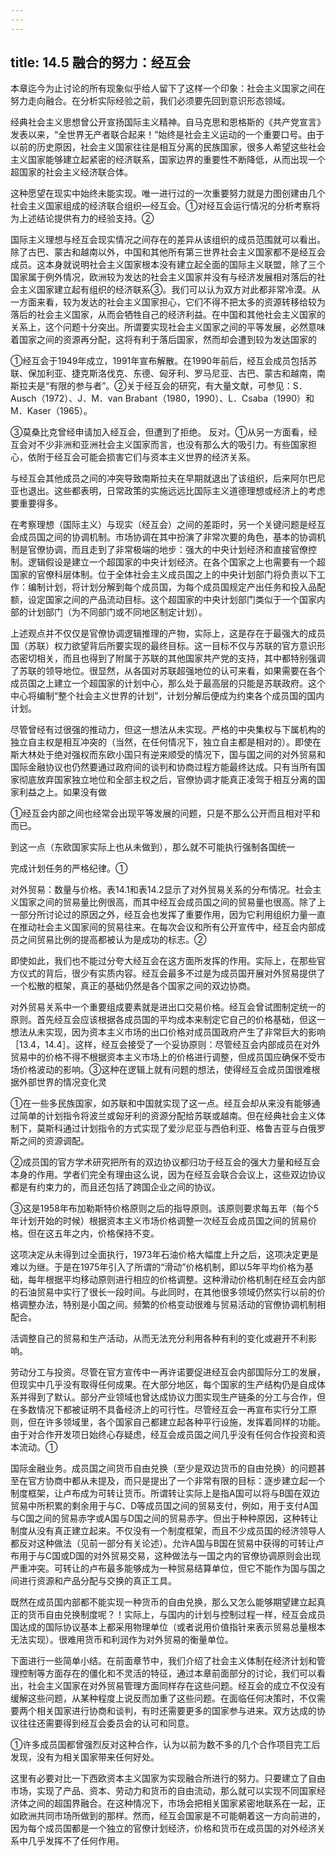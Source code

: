 ```yaml
---
---
---
```

title: 14.5 融合的努力：经互会
---



本章迄今为止讨论的所有现象似乎给人留下了这样一个印象：社会主义国家之间在努力走向融合。在分析实际经验之前，我们必须要先回到意识形态领域。

经典社会主义思想曾公开宣扬国际主义精神。自马克思和恩格斯的《共产党宣言》发表以来，“全世界无产者联合起来！”始终是社会主义运动的一个重要口号。由于以前的历史原因，社会主义国家往往是相互分离的民族国家，很多人希望这些社会主义国家能够建立起紧密的经济联系，国家边界的重要性不断降低，从而出现一个超国家的社会主义经济联合体。

这种愿望在现实中始终未能实现。唯一进行过的一次重要努力就是力图创建由几个社会主义国家组成的经济联合组织—经互会。①对经互会运行情况的分析考察将为上述结论提供有力的经验支持。②

国际主义理想与经互会现实情况之间存在的差异从该组织的成员范围就可以看出。除了古巴、蒙古和越南以外，中国和其他所有第三世界社会主义国家都不是经互会成员。这本身就说明社会主义国家根本没有建立起全面的国际主义联盟，除了三个国家属于例外情况，欧洲较为发达的社会主义国家并没有与经济发展相对落后的社会主义国家建立起有组织的经济联系③。我们可以认为双方对此都非常冷漠。从一方面来看，较为发达的社会主义国家担心，它们不得不把太多的资源转移给较为落后的社会主义国家，从而会牺牲自己的经济利益。在中国和其他社会主义国家的关系上，这个问题十分突出。所谓要实现社会主义国家之间的平等发展，必然意味着国家之间的资源再分配，这将有利于落后国家，然而却会遭到较为发达国家的

①经互会于1949年成立，1991年宣布解散。在1990年前后，经互会成员包括苏联、保加利亚、捷克斯洛伐克、东德、匈牙利、罗马尼亚、古巴、蒙古和越南，南斯拉夫是“有限的参与者”。②关于经互会的研究，有大量文献，可参见：S．Ausch（1972）、J．M．van Brabant（1980，1990）、L．Csaba（1990）和M．Kaser（1965）。

③莫桑比克曾经申请加入经互会，但遭到了拒绝。
反对。①从另一方面看，经互会对不少非洲和亚洲社会主义国家而言，也没有那么大的吸引力。有些国家担心，依附于经互会可能会损害它们与资本主义世界的经济关系。

与经互会其他成员之间的冲突导致南斯拉夫在早期就退出了该组织，后来阿尔巴尼亚也退出。这些都表明，日常政策的实施远远比国际主义道德理想或经济上的考虑要重要得多。

在考察理想（国际主义）与现实（经互会）之间的差距时，另一个关键问题是经互会成员国之间的协调机制。市场协调在其中扮演了非常次要的角色，基本的协调机制是官僚协调，而且走到了非常极端的地步：强大的中央计划经济和直接官僚控制。逻辑假设是建立一个超国家的中央计划经济。在各个国家之上也需要有一个超国家的官僚科层体制。位于全体社会主义成员国之上的中央计划部门将负责以下工作：编制计划，将计划分解到每个成员国，为每个成员国规定产出任务和投入品配额，设定国家之间的产品流动目标。这个超国家的中央计划部门类似于一个国家内部的计划部门（为不同部门或不同地区制定计划）。

上述观点并不仅仅是官僚协调逻辑推理的产物，实际上，这是存在于最强大的成员国（苏联）权力欲望背后所要实现的最终目标。这一目标不仅与苏联的官方意识形态密切相关，而且也得到了附属于苏联的其他国家共产党的支持，其中都特别强调了苏联的领导地位。很显然，从各国对苏联超强地位的认可来看，如果需要在各个成员国之上建立一个超国家的计划中心，那么处于最高层的只能是苏联政府。这个中心将编制“整个社会主义世界的计划”，计划分解后便成为约束各个成员国的国内计划。

尽管曾经有过很强的推动力，但这一想法从未实现。严格的中央集权与下属机构的独立自主权是相互冲突的（当然，在任何情况下，独立自主都是相对的）。即使在斯大林处于绝对强权而东欧小国只有逆来顺受的情况下，国与国之间的对外贸易和国际金融协议也仍然要通过政府间的谈判和协商过程方能最终达成。只有当所有国家彻底放弃国家独立地位和全部主权之后，官僚协调才能真正凌驾于相互分离的国家利益之上。如果没有做

①经互会内部之间也经常会出现平等发展的问题，只是不那么公开而且相对平和而已。

到这一点（东欧国家实际上也从未做到），那么就不可能执行强制各国统一

完成计划任务的严格纪律。①

对外贸易：数量与价格。表14.1和表14.2显示了对外贸易关系的分布情况。社会主义国家之间的贸易量比例很高，而其中经互会成员国之间的贸易量也很高。除了上一部分所讨论过的原因之外，经互会也发挥了重要作用，因为它利用组织力量一直在推动社会主义国家间的贸易往来。在每次会议和所有公开宣传中，经互会内部成员之间贸易比例的提高都被认为是成功的标志。②

即使如此，我们也不能过分夸大经互会在这方面所发挥的作用。实际上，在那些官方仪式的背后，很少有实质内容。经互会最多不过是为成员国开展对外贸易提供了一个松散的框架，真正的基础仍然是各个国家之间的双边协商。

对外贸易关系中一个重要组成要素就是进出口交易价格。经互会曾试图制定统一的原则。首先经互会应该根据各成员国的平均成本来制定它自己的价格基础，但这一想法从未实现，因为资本主义市场的出口价格对成员国政府产生了非常巨大的影响［13.4，14.4］。这样，经互会接受了一个妥协原则：尽管经互会内部成员在对外贸易中的价格不得不根据资本主义市场上的价格进行调整，但成员国应确保不受市场价格波动的影响。③这种在逻辑上就有问题的想法，使得经互会成员国很难根据外部世界的情况变化灵

①在一些多民族国家，如苏联和中国就实现了这一点。经互会却从来没有能够通过简单的计划指令将波兰或匈牙利的资源分配给苏联或越南。但在经典社会主义体制下，莫斯科通过计划指令的方式实现了爱沙尼亚与西伯利亚、格鲁吉亚与白俄罗斯之间的资源调配。

②成员国的官方学术研究把所有的双边协议都归功于经互会的强大力量和经互会本身的作用。学者们完全有理由这么说，因为在经互会联合会议上，这些双边协议都是有约束力的，而且还包括了跨国企业之间的协议。

③这是1958年布加勒斯特价格原则之后的指导原则。该原则要求每五年（每个5年计划开始的时候）根据资本主义市场价格调整一次经互会成员国之间的贸易价格。但在这五年之内，价格保持不变。

这项决定从未得到过全面执行，1973年石油价格大幅度上升之后，这项决定更是难以为继。于是在1975年引入了所谓的“滑动”价格机制，即以5年平均价格为基础，每年根据平均移动原则进行相应的价格调整。这种滑动价格机制在经互会内部的石油贸易中实行了很长一段时间。与此同时，在其他很多领域仍然实行以前的价格调整办法，特别是小国之间。频繁的价格变动很难与贸易活动的官僚协调机制相配合。



活调整自己的贸易和生产活动，从而无法充分利用各种有利的变化或避开不利影响。

劳动分工与投资。尽管在官方宣传中一再许诺要促进经互会内部国际分工的发展，但现实中几乎没有取得任何成果。在大部分地区，每个国家的生产结构仍是自成体系并得到了默认。部分产业领域也曾达成协议力图实现生产链条的分工与合作，但在多数情况下都被证明不具备经济上的可行性。尽管经互会一再宣布实行分工原则，但在许多领域里，各个国家自己都建立起各种平行设施，发挥着同样的功能。由于对合作开发项日始终心存疑虑，经互会成员国之间几乎没有任何合作投资和资本流动。①

国际金融业务。成员国之间货币自由兑换（至少是双边货币的自由兑换）的问题甚至在官方协商中都从未提及，而只是提出了一个非常有限的目标：逐步建立起一个制度框架，让卢布成为可转让货币。所谓转让实际上是指A国可以将与B国在双边贸易中所积累的剩余用于与C、D等成员国之间的贸易支付，例如，用于支付A国与C国之间的贸易赤字或A国与D国之间的贸易赤字。但出于种种原因，这种转让制度从没有真正建立起来。不仅没有一个制度框架，而且不少成员国的经济领导人都反对这种做法（见前一部分有关论述）。允许A国与B国在贸易中获得的可转让卢布用于与C国或D国的对外贸易交易，这种做法与一国之内的官僚协调原则会出现严重冲突。可转让的卢布最多能够成为一种贸易结算单位，但它不能作为国与国之间进行资源和产品分配与交换的真正工具。

既然在成员国内部都不能实现一种货币的自由兑换，那么又怎么能够期望建立起真正的货币自由兑换制度呢？！实际上，与国内的计划与控制过程一样，经互会成员国达成的国际协议基本上都采用物理单位（或者说用价值指针来表示贸易总量根本无法实现）。很难用货币和利润作为对外贸易的衡量单位。

下面进行一些简单小结。在前面章节中，我们介绍了社会主义体制在经济计划和管理控制等方面存在的僵化和不灵活的特征，通过本章前面部分的讨论，我们可以看出，社会主义国家在对外贸易管理方面同样存在这些问题。经互会的成立不仅没有缓解这些问题，从某种程度上说反而加重了这些问题。在面临任何决策时，不仅需要两个相关国家进行协商和谈判，有时还需要更多的国家参与进来。双方达成的协议往往还需要得到经互会委员会的认可和同意。

①许多成员国都曾强烈反对这种合作，认为以前为数不多的几个合作项目完工后发现，没有为相关国家带来任何好处。



这里有必要对比一下西欧资本主义国家为实现融合所进行的努力。只要建立了自由市场，实现了产品、资本、劳动力和货币的自由流动，那么就可以实现不同国家经济体之间的超国界融合。在这种情况下，市场会把相关国家紧密地联系在一起，正如欧洲共同市场所做到的那样。然而，经互会国家是不可能朝着这一方向前进的，因为每个成员国都是一个独立的官僚计划经济，价格和货币在成员国的对外经济关系中几乎发挥不了任何作用。